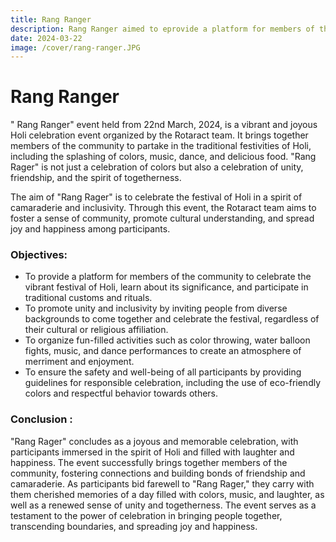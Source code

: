 ```yaml
---
title: Rang Ranger
description: Rang Ranger aimed to eprovide a platform for members of the community to celebrate the vibrant festival of Holi, learn about its significance, and participate in traditional customs and rituals.
date: 2024-03-22
image: /cover/rang-ranger.JPG
---
```


# Rang Ranger

" Rang Ranger" event held from 22nd March, 2024, is a vibrant and joyous Holi celebration event organized by the Rotaract team. It brings together members of the community to partake in the traditional festivities of Holi, including the splashing of colors, music, dance, and delicious food. "Rang Rager" is not just a celebration of colors but also a celebration of unity, friendship, and the spirit of togetherness.

The aim of "Rang Rager" is to celebrate the festival of Holi in a spirit of camaraderie and inclusivity. Through this event, the Rotaract team aims to foster a sense of community, promote cultural understanding, and spread joy and happiness among participants.

### Objectives:
- To provide a platform for members of the community to celebrate the vibrant festival of Holi, learn about its significance, and participate in traditional customs and rituals.
- To promote unity and inclusivity by inviting people from diverse backgrounds to come together and celebrate the festival, regardless of their cultural or religious affiliation.
- To organize fun-filled activities such as color throwing, water balloon fights, music, and dance performances to create an atmosphere of merriment and enjoyment.
- To ensure the safety and well-being of all participants by providing guidelines for responsible celebration, including the use of eco-friendly colors and respectful behavior towards others.

### Conclusion :
"Rang Rager" concludes as a joyous and memorable celebration, with participants immersed in the spirit of Holi and filled with laughter and happiness. The event successfully brings together members of the community, fostering connections and building bonds of friendship and camaraderie. As participants bid farewell to "Rang Rager," they carry with them cherished memories of a day filled with colors, music, and laughter, as well as a renewed sense of unity and togetherness. The event serves as a testament to the power of celebration in bringing people together, transcending boundaries, and spreading joy and happiness.